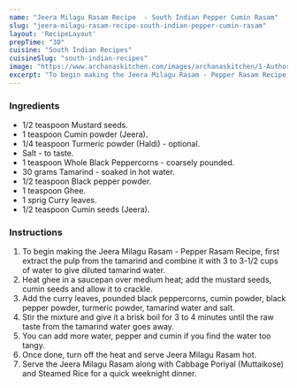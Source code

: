 ---
name: "Jeera Milagu Rasam Recipe  - South Indian Pepper Cumin Rasam"
slug: "jeera-milagu-rasam-recipe-south-indian-pepper-cumin-rasam"
layout: 'RecipeLayout'
prepTime: "30"
cuisine: "South Indian Recipes"
cuisineSlug: "south-indian-recipes"
image: "https://www.archanaskitchen.com/images/archanaskitchen/1-Author/admin/Jeera_Milagu_Rasam_Recipe___South_Indian_Pepper_Cumin_Rasam.jpg"
excerpt: "To begin making the Jeera Milagu Rasam - Pepper Rasam Recipe, first extract the pulp from the tamarind and combine it with 3 to 3-12 cups of water to give diluted tamarind water"
---

### Ingredients

- 1/2 teaspoon Mustard seeds.
- 1 teaspoon Cumin powder (Jeera).
- 1/4 teaspoon Turmeric powder (Haldi) - optional.
- Salt - to taste.
- 1 teaspoon Whole Black Peppercorns - coarsely pounded.
- 30 grams Tamarind - soaked in hot water.
- 1/2 teaspoon Black pepper powder.
- 1 teaspoon Ghee.
- 1 sprig Curry leaves.
- 1/2 teaspoon Cumin seeds (Jeera).

### Instructions

1. To begin making the Jeera Milagu Rasam - Pepper Rasam Recipe, first extract the pulp from the tamarind and combine it with 3 to 3-1/2 cups of water to give diluted tamarind water.
1. Heat ghee in a saucepan over medium heat; add the mustard seeds, cumin seeds and allow it to crackle.
1. Add the curry leaves, pounded black peppercorns, cumin powder, black pepper powder, turmeric powder, tamarind water and salt.
1. Stir the mixture and give it a brisk boil for 3 to 4 minutes until the raw taste from the tamarind water goes away.
1. You can add more water, pepper and cumin if you find the water too tangy.
1. Once done, turn off the heat and serve Jeera Milagu Rasam hot.
1. Serve the Jeera Milagu Rasam along with Cabbage Poriyal (Muttaikose) and Steamed Rice for a quick weeknight dinner.

